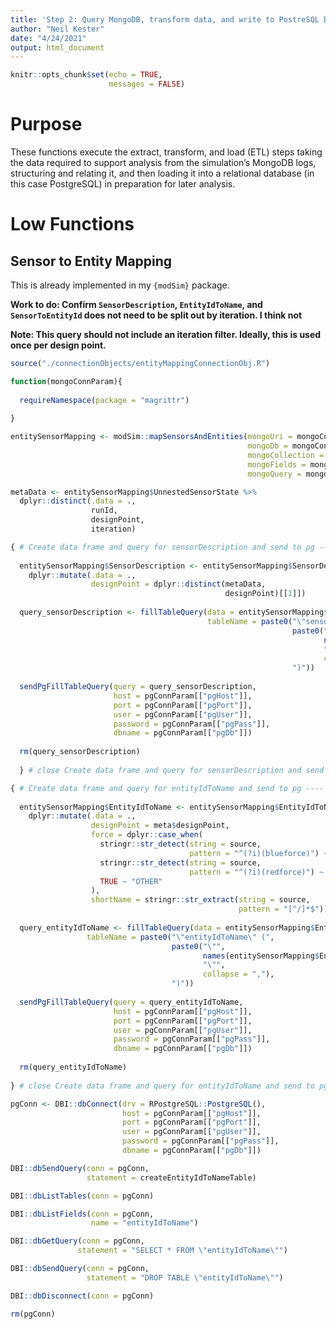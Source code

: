 ```yaml
---
title: 'Step 2: Query MongoDB, transform data, and write to PostreSQL DB'
author: "Neil Kester"
date: "4/24/2021"
output: html_document
---
```


```r
knitr::opts_chunk$set(echo = TRUE,
                      messages = FALSE)
```

# Purpose

These functions execute the extract, transform, and load (ETL) steps taking the data required to support analysis from the simulation's MongoDB logs, structuring and relating it, and then loading it into a relational database (in this case PostgreSQL) in preparation for later analysis.  

# Low Functions  

## Sensor to Entity Mapping  

This is already implemented in my `{modSim}` package.

**Work to do: Confirm `SensorDescription`, `EntityIdToName`, and `SensorToEntityId` does not need to be split out by iteration. I think not**

**__Note__: This query should not include an iteration filter. Ideally, this is used once per design point.**

```r

source("./connectionObjects/entityMappingConnectionObj.R")

function(mongoConnParam){
  
  requireNamespace(package = "magrittr")
  
}

entitySensorMapping <- modSim::mapSensorsAndEntities(mongoUri = mongoConnParam[["mongoUri"]],
                                                     mongoDb = mongoConnParam[["mongoDb"]],
                                                     mongoCollection = mongoConnParam[["collection"]],
                                                     mongoFields = mongoConnParam[["fields"]],
                                                     mongoQuery = mongoConnParam[["query"]])

metaData <- entitySensorMapping$UnnestedSensorState %>%
  dplyr::distinct(.data = .,
                  runId,
                  designPoint,
                  iteration)

{ # Create data frame and query for sensorDescription and send to pg ----
  
  entitySensorMapping$SensorDescription <- entitySensorMapping$SensorDescription %>%
    dplyr::mutate(.data = .,
                  designPoint = dplyr::distinct(metaData,
                                                designPoint)[[1]])
  
  query_sensorDescription <- fillTableQuery(data = entitySensorMapping$SensorDescription,
                                            tableName = paste0("\"sensorDescription\" (",
                                                               paste0("\"",
                                                                      names(entitySensorMapping$SensorDescription),
                                                                      "\"",
                                                                      collapse = ","),
                                                               ")"))
  
  sendPgFillTableQuery(query = query_sensorDescription,
                       host = pgConnParam[["pgHost"]],
                       port = pgConnParam[["pgPort"]],
                       user = pgConnParam[["pgUser"]],
                       password = pgConnParam[["pgPass"]],
                       dbname = pgConnParam[["pgDb"]])
  
  rm(query_sensorDescription)
  
  } # close Create data frame and query for sensorDescription and send to pg section

{ # Create data frame and query for entityIdToName and send to pg ----
  
  entitySensorMapping$EntityIdToName <- entitySensorMapping$EntityIdToName %>%
    dplyr::mutate(.data = .,
                  designPoint = meta$designPoint,
                  force = dplyr::case_when(
                    stringr::str_detect(string = source,
                                        pattern = "^(?i)(blueforce)") ~ "BLUEFORCE",
                    stringr::str_detect(string = source,
                                        pattern = "^(?i)(redforce)") ~ "REDFORCE",
                    TRUE ~ "OTHER"
                  ),
                  shortName = stringr::str_extract(string = source,
                                                   pattern = "[^/]*$"))
  
  query_entityIdToName <- fillTableQuery(data = entitySensorMapping$EntityIdToName,
                 tableName = paste0("\"entityIdToName\" (",
                                    paste0("\"",
                                           names(entitySensorMapping$EntityIdToName),
                                           "\"",
                                           collapse = ","),
                                    ")"))
  
  sendPgFillTableQuery(query = query_entityIdToName,
                       host = pgConnParam[["pgHost"]],
                       port = pgConnParam[["pgPort"]],
                       user = pgConnParam[["pgUser"]],
                       password = pgConnParam[["pgPass"]],
                       dbname = pgConnParam[["pgDb"]])
  
  rm(query_entityIdToName)
  
} # close Create data frame and query for entityIdToName and send to pg

```

```r

pgConn <- DBI::dbConnect(drv = RPostgreSQL::PostgreSQL(),
                         host = pgConnParam[["pgHost"]],
                         port = pgConnParam[["pgPort"]],
                         user = pgConnParam[["pgUser"]],
                         password = pgConnParam[["pgPass"]],
                         dbname = pgConnParam[["pgDb"]])

DBI::dbSendQuery(conn = pgConn,
                 statement = createEntityIdToNameTable)

DBI::dbListTables(conn = pgConn)

DBI::dbListFields(conn = pgConn,
                  name = "entityIdToName")

DBI::dbGetQuery(conn = pgConn,
               statement = "SELECT * FROM \"entityIdToName\"")

DBI::dbSendQuery(conn = pgConn,
                 statement = "DROP TABLE \"entityIdToName\"")

DBI::dbDisconnect(conn = pgConn)

rm(pgConn)

```

